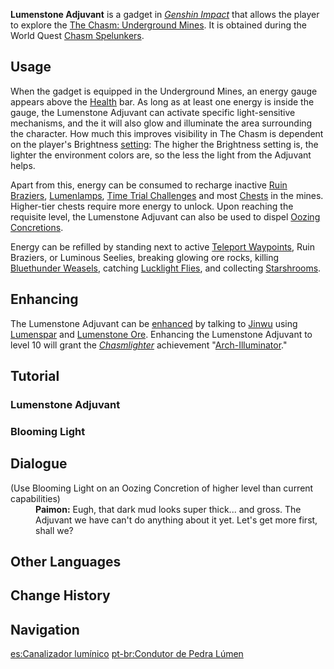 {{Item Infobox
|id           = 220048
|image        = <gallery>
Item Lumenstone Adjuvant.png|Lv. 1
Item Lumenstone Adjuvant 2.png|Lv. 2
Item Lumenstone Adjuvant 3.png|Lv. 6
</gallery>
|type         = Gadgets
|invCategory  = Gadgets
|rarity       = 4
|effect       = Illuminates the area and destroys [[Oozing Concretions]]
|description  = When equipped in [[The Chasm]]'s Underground Mines, this precious crystal can provide illumination.<br /><br />It has many similarities to the Glazed Sand Crystal that may only be found within The Chasm, but it stores even greater power within it.<br />May it be as a sun in your palm, lighting the way through the lightless tunnels and bringing comfort where all is dark.
|source1      = Obtained during [[Chasm Spelunkers]]
|reusable     = Yes
|usage        = Quick-Use
|memento      = No
}}
'''Lumenstone Adjuvant''' is a gadget in ''[[Genshin Impact]]'' that allows the player to explore the [[The Chasm: Underground Mines]]. It is obtained during the World Quest [[Chasm Spelunkers]].

==Usage==
When the gadget is equipped in the Underground Mines, an energy gauge appears above the [[Health]] bar. As long as at least one energy is inside the gauge, the Lumenstone Adjuvant can activate specific light-sensitive mechanisms, and the it will also glow and illuminate the area surrounding the character. How much this improves visibility in The Chasm is dependent on the player's Brightness [[setting]]: The higher the Brightness setting is, the lighter the environment colors are, so the less the light from the Adjuvant helps.

Apart from this, energy can be consumed to recharge inactive [[Ruin Brazier]]s, [[Lumenlamp]]s, [[Time Trial Challenge]]s and most [[Chests]] in the mines. Higher-tier chests require more energy to unlock. Upon reaching the requisite level, the Lumenstone Adjuvant can also be used to dispel [[Oozing Concretions]].

Energy can be refilled by standing next to active [[Teleport Waypoints]], Ruin Braziers, or Luminous Seelies, breaking glowing ore rocks, killing [[Bluethunder Weasel]]s, catching [[Lucklight Fly|Lucklight Flies]], and collecting [[Starshroom]]s.

==Enhancing==
{{Main|Enhance the Lumenstone Adjuvant}}
The Lumenstone Adjuvant can be [[Enhance the Lumenstone Adjuvant|enhanced]] by talking to [[Jinwu]] using [[Lumenspar]] and [[Lumenstone Ore]]. Enhancing the Lumenstone Adjuvant to level 10 will grant the ''[[Chasmlighter]]'' achievement "[[Arch-Illuminator]]."

==Tutorial==
===Lumenstone Adjuvant===
{{Transclude|Tutorials/Lumenstone Adjuvant}}

===Blooming Light===
{{Transclude|Tutorials/Blooming Light}}

==Dialogue==
{{Dialogue start}}
;(Use Blooming Light on an Oozing Concretion of higher level than current capabilities)
:'''Paimon:''' Eugh, that dark mud looks super thick... and gross. The Adjuvant we have can't do anything about it yet. Let's get more {{Color|buzzword|Lumenspar}} first, shall we?
{{Dialogue end}}

==Other Languages==
{{Other Languages
|en      = {{w|Lumen (unit)|Lumen}}stone Adjuvant
|zhs     = 流明石触媒
|zhs_rm  = Liúmíngshí Chùméi
|zht     = 流明石觸媒
|zht_rm  = Liúmíngshí Chùméi
|zh_tl   = Lumenstone Catalyst
|ja      = 流明石の触媒
|ja_rm   = Ryuumeiseki no Shokubai{{Assumed}}
|ja_tl   = 
|ko      = {{tt|유명석|流明石}} {{tt|촉매|觸媒}}
|ko_rm   = Yumyeongseok Chongmae
|ko_tl   = Lumenstone Catalyst
|es      = Canalizador lumínico
|es_tl   = Luminous Channeler
|fr      = Adjuvant de pierre de lumen
|fr_tl   = Adjuvant of Lumen Stone
|ru      = Адъювант светоносного камня
|ru_tl   = Luminous Stone Adjuvant
|th      = ตัวเร่งปฏิกิริยา Lumenstone
|th_rm   = Tua Reng Ptikiriya Lumenstone
|th_tl   = Lumenstone Reaction Catalyst
|vi      = {{tt|Chất|質}} {{tt|Xúc Tác|觸作}} {{tt|Lưu Minh Thạch|流明石}}
|vi_tl   = Lumenstone Catalyst
|de      = Lumenstein-Katalysator
|de_tl   = Lumenstone Catalyst
|id      = Lumenstone Adjuvant
|pt      = Condutor de Pedra Lúmen
|pt_tl   = 
}}

==Change History==
{{Change History|2.6}}

==Navigation==
{{Gadget Navbox}}

[[es:Canalizador lumínico]]
[[pt-br:Condutor de Pedra Lúmen]]